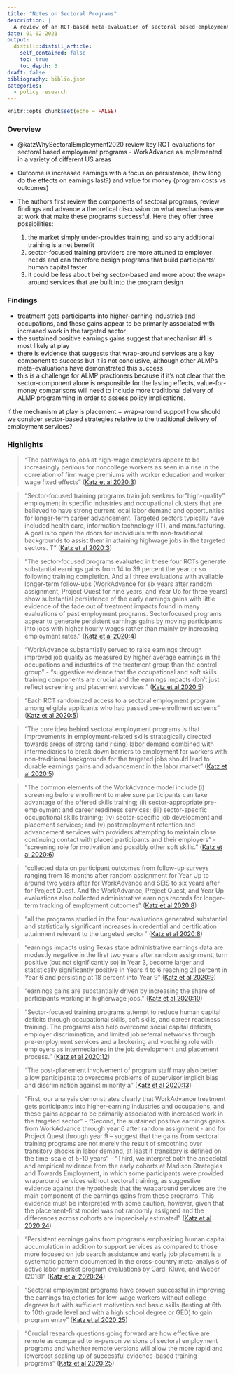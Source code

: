 ```yaml
---
title: "Notes on Sectoral Programs"
description: |
  A review of an RCT-based meta-evaluation of sectoral based employment programs
date: 01-02-2021
output:
  distill::distill_article:
    self_contained: false
    toc: true
    toc_depth: 3
draft: false
bibliography: biblio.json
categories:
  - policy research
---
```



```r
knitr::opts_chunk$set(echo = FALSE)
```

### Overview

* @katzWhySectoralEmployment2020 review key RCT evaluations for sectoral based employment programs - WorkAdvance as implemented in a variety of different US areas
* Outcome is increased earnings with a focus on persistence; (how long do the effects on earnings last?) and value for money (program costs vs outcomes)
* The authors first review the components of sectoral programs, review findings and advance a theoretical discussion on what mechanisms are at work that make these programs successful.  Here they offer three possibilities:

  1. the market simply under-provides training, and so any additional training is a net benefit
  2. sector-focused training providers are more attuned to employer needs and can therefore design programs that build participants' human capital faster
  3. it could be less about being sector-based and more about the wrap-around services that are built into the program design

### Findings

* treatment gets participants into higher-earning industries and occupations, and these gains appear to be primarily associated with increased work in the targeted sector
* the sustained positive earnings gains suggest that mechanism #1 is most likely at play
* there is evidence that suggests that wrap-around services are a key component to success but it is not conclusive, although other ALMPs meta-evaluations have demonstrated this success
* this is a challenge for ALMP practioners because if it's not clear that the sector-component alone is responsible for the lasting effects, value-for-money comparisons will need to include more traditional delivery of ALMP programming in order to assess policy implications.

<aside>if the mechanism at play is placement + wrap-around support how should we consider sector-based strategies relative to the traditional delivery of employment services?</aside>

### Highlights

> "The pathways to jobs at high-wage employers appear to be increasingly perilous for noncollege workers as seen in a rise in the correlation of firm wage premiums with worker education and worker wage fixed effects" ([Katz et al 2020:3](zotero://open-pdf/library/items/5YU6QPZ7?page=3))

> "Sector-focused training programs train job seekers for "high-quality" employment in specific industries and occupational clusters that are believed to have strong current local labor demand and opportunities for longer-term career advancement.  Targeted sectors typically have included health care, information technology (IT), and manufacturing.  A goal is to open the doors for individuals with non-traditional backgrounds to assist them in attaining highwage jobs in the targeted sectors.  T" ([Katz et al 2020:3](zotero://open-pdf/library/items/5YU6QPZ7?page=3))

> "The sector-focused programs evaluated in these four RCTs generate substantial earnings gains from 14 to 39 percent the year or so following training completion. And all three evaluations with available longer-term follow-ups (WorkAdvance for six years after random assignment, Project Quest for nine years, and Year Up for three years) show substantial persistence of the early earnings gains with little evidence of the fade out of treatment impacts found in many evaluations of past employment programs. Sectorfocused programs appear to generate persistent earnings gains by moving participants into jobs with higher hourly wages rather than mainly by increasing employment rates." ([Katz et al 2020:4](zotero://open-pdf/library/items/5YU6QPZ7?page=4))

> "WorkAdvance substantially served to raise earnings through improved job quality as measured by higher average earnings in the occupations and industries of the treatment group than the control group" - "suggestive evidence that the occupational and soft skills training components are crucial and the earnings impacts don't just reflect screening and placement services." ([Katz et al 2020:5](zotero://open-pdf/library/items/5YU6QPZ7?page=5))

> "Each RCT randomized access to a sectoral employment program among eligible applicants who had passed pre-enrollment screens" ([Katz et al 2020:5](zotero://open-pdf/library/items/5YU6QPZ7?page=5))

> "The core idea behind sectoral employment programs is that improvements in employment-related skills strategically directed towards areas of strong (and rising) labor demand combined with intermediaries to break down barriers to employment for workers with non-traditional backgrounds for the targeted jobs should lead to durable earnings gains and advancement in the labor market" ([Katz et al 2020:5](zotero://open-pdf/library/items/5YU6QPZ7?page=5))

> "The common elements of the WorkAdvance model include (i) screening before enrollment to make sure participants can take advantage of the offered skills training; (ii) sector-appropriate pre-employment and career readiness services; (iii) sector-specific occupational skills training; (iv) sector-specific job development and placement services; and (v) postemployment retention and advancement services with providers attempting to maintain close continuing contact with placed participants and their employers" - "screening role for motivation and possibly other soft skills." ([Katz et al 2020:6](zotero://open-pdf/library/items/5YU6QPZ7?page=6))

> "collected data on participant outcomes from follow-up surveys ranging from 18 months after random assignment for Year Up to around two years after for WorkAdvance and SEIS to six years after for Project Quest.  And the WorkAdvance, Project Quest, and Year Up evaluations also collected administrative earnings records for longer-term tracking of employment outcomes" ([Katz et al 2020:8](zotero://open-pdf/library/items/5YU6QPZ7?page=8))

> "all the programs studied in the four evaluations generated substantial and statistically significant increases in credential and certification attainment relevant to the targeted sector" ([Katz et al 2020:8](zotero://open-pdf/library/items/5YU6QPZ7?page=8))

> "earnings impacts using Texas state administrative earnings data are modestly negative in the first two years after random assignment, turn positive (but not significantly so) in Year 3, become larger and statistically significantly positive in Years 4 to 6 reaching 21 percent in Year 6 and persisting at 18 percent into Year 9" ([Katz et al 2020:9](zotero://open-pdf/library/items/5YU6QPZ7?page=9))

> "earnings gains are substantially driven by increasing the share of participants working in higherwage jobs." ([Katz et al 2020:10](zotero://open-pdf/library/items/5YU6QPZ7?page=10))

> "Sector-focused training programs attempt to reduce human capital deficits through occupational skills, soft skills, and career readiness training.  The programs also help overcome social capital deficits, employer discrimination, and limited job referral networks through pre-employment services and a brokering and vouching role with employers as intermediaries in the job development and placement process." ([Katz et al 2020:12](zotero://open-pdf/library/items/5YU6QPZ7?page=12))

> "The post-placement involvement of program staff may also better allow participants to overcome problems of supervisor implicit bias and discrimination against minority a" ([Katz et al 2020:13](zotero://open-pdf/library/items/5YU6QPZ7?page=13))

> "First, our analysis demonstrates clearly that WorkAdvance treatment gets participants into higher-earning industries and occupations, and these gains appear to be primarily associated with increased work in the targeted sector" - "Second, the sustained positive earnings gains from WorkAdvance through year 6 after random assignment - and for Project Quest through year 9 -- suggest that the gains from sectoral training programs are not merely the result of smoothing over transitory shocks in labor demand, at least if transitory is defined on the time-scale of 5-10 years" - "Third, we interpret both the anecdotal and empirical evidence from the early cohorts at Madison Strategies and Towards Employment, in which some participants were provided wraparound services without sectoral training, as suggestive evidence against the hypothesis that the wraparound services are the main component of the earnings gains from these programs. This evidence must be interpreted with some caution, however, given that the placement-first model was not randomly assigned and the differences across cohorts are imprecisely estimated" ([Katz et al 2020:24](zotero://open-pdf/library/items/5YU6QPZ7?page=24))

> "Persistent earnings gains from programs emphasizing human capital accumulation in addition to support services as compared to those more focused on job search assistance and early job placement is a systematic pattern documented in the cross-country meta-analysis of active labor market program evaluations by Card, Kluve, and Weber (2018)" ([Katz et al 2020:24](zotero://open-pdf/library/items/5YU6QPZ7?page=24))

> "Sectoral employment programs have proven successful in improving the earnings trajectories for low-wage workers without college degrees but with sufficient motivation and basic skills (testing at 6th to 10th grade level and with a high school degree or GED) to gain program entry" ([Katz et al 2020:25](zotero://open-pdf/library/items/5YU6QPZ7?page=25))

> "Crucial research questions going forward are how effective are remote as compared to in-person versions of sectoral employment programs and whether remote versions will allow the more rapid and lowercost scaling up of successful evidence-based training programs" ([Katz et al 2020:25](zotero://open-pdf/library/items/5YU6QPZ7?page=25))





